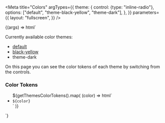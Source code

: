 
<Meta
  title="Colors"
  argTypes={{
    theme: {
      control: {type: "inline-radio"},
      options: ["default", "theme-black-yellow", "theme-dark"],
    },
  }}
  parameters={{
    layout: "fullscreen",
  }}
/>

<Canvas>
  <Story
    name="Colors"
    args={{theme: "default"}}
  >
    {(args) => html`
      <div class="themes-story ${args.theme}">
        <p>Currently available color themes:</p>
        <ul>
          <li>
            <a
              class="z-link"
              target="_blank"
              href="https://albe.zanichelli.it/485b31545/v/0/p/68aa0a-colori/t/421e81"
            >
              default
            </a>
          </li>
          <li>
            <a
              class="z-link"
              target="_blank"
              href="https://app.abstract.com/projects/fd370780-e659-11e8-99dc-0d08537c5fde/branches/eac24e1a-798f-445d-b8c4-3812cd9adb9f/commits/latest/files/9f586aa0-bd5b-4c12-9541-aed2e98a7a9c/layers/4EF5FE71-9450-4CBA-811C-D72CC0203A8A?collectionId=1a973a75-0d81-49aa-b31f-f38f2e36879a&collectionLayerId=98c9877b-1058-4039-8619-26db7a27e2e3"
            >
              black-yellow
            </a>
          </li>
          <li>theme-dark</li>
        </ul>
        <p>On this page you can see the color tokens of each theme by switching from the controls.</p>
        <h3>Color Tokens</h3>
        <ul class="theme-list">
          ${getThemesColorTokens().map(
            (color) => html`
              <li>
                <code>${color}</code>
                <span style="background-color: var(${color})"></span>
              </li>
            `
          )}
        </ul>
      </div>
    `}
  </Story>
</Canvas>
